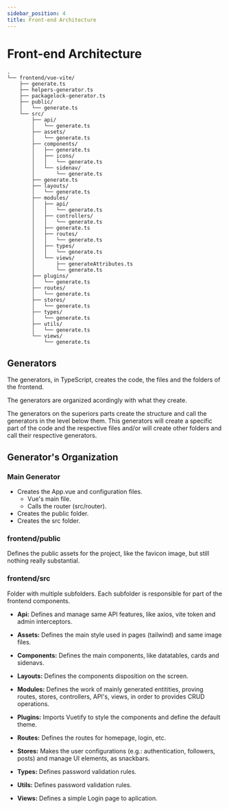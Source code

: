 ```yaml
---
sidebar_position: 4
title: Front-end Architecture
---
```

# Front-end Architecture

```
.
└── frontend/vue-vite/
    ├── generate.ts
    ├── helpers-generator.ts
    ├── packagelock-generator.ts
    ├── public/
    │   └── generate.ts
    └── src/
        ├── api/
        │   └── generate.ts
        ├── assets/
        │   └── generate.ts
        ├── components/
        │   ├── generate.ts
        │   ├── icons/
        │   │   └── generate.ts
        │   └── sidenav/
        │       └── generate.ts
        ├── generate.ts
        ├── layouts/
        │   └── generate.ts
        ├── modules/
        │   ├── api/
        │   │   └── generate.ts
        │   ├── controllers/
        │   │   └── generate.ts
        │   ├── generate.ts
        │   ├── routes/
        │   │   └── generate.ts
        │   ├── types/
        │   │   └── generate.ts
        │   └── views/
        │       ├── generateAttributes.ts
        │       └── generate.ts
        ├── plugins/
        │   └── generate.ts
        ├── routes/
        │   └── generate.ts
        ├── stores/
        │   └── generate.ts
        ├── types/
        │   └── generate.ts
        ├── utils/
        │   └── generate.ts
        └── views/
            └── generate.ts
```
## Generators
The generators, in TypeScript, creates the code, the files and the folders of the frontend.

The generators are organized acordingly with what they create.

The generators on the superiors parts create the structure and call the generators in the level below them. This generators will create a specific part of the code and the respective files and/or will create other folders and call their respective generators.

## Generator's Organization
### Main Generator
- Creates the App.vue and configuration files.
    - Vue's main file.
    - Calls the router (src/router).
- Creates the public folder.
- Creates the src folder.

### frontend/public
Defines the public assets for the project, like the favicon image, but still nothing really substantial.

### frontend/src
Folder with multiple subfolders.
Each subfolder is responsible for part of the frontend components.


- **Api:** Defines and manage same API features, like axios, vite token and admin interceptors.

- **Assets:** Defines the main style used in pages (tailwind) and same image files.

- **Components:** Defines the main components, like datatables, cards and sidenavs.

- **Layouts:** Defines the components disposition on the screen.

- **Modules:** Defines the work of mainly generated entitities, proving routes, stores, controllers, API's, views, in order to provides CRUD operations.

- **Plugins:** Imports Vuetify to style the components and define the default theme.

- **Routes:** Defines the routes for homepage, login, etc.

- **Stores:** Makes the user configurations (e.g.: authentication, followers, posts) and manage UI elements, as snackbars.

- **Types:** Defines password validation rules.

- **Utils:** Defines password validation rules.

- **Views:** Defines a simple Login page to aplication.